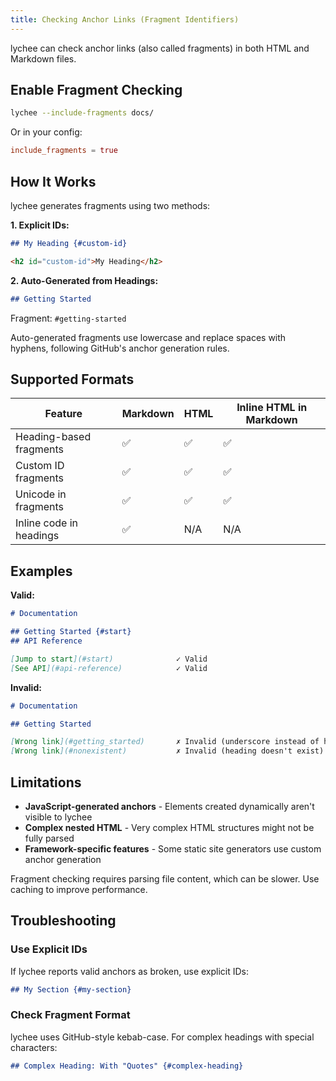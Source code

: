 ```yaml
---
title: Checking Anchor Links (Fragment Identifiers)
---
```



lychee can check anchor links (also called fragments) in both HTML and Markdown files.

## Enable Fragment Checking

```bash
lychee --include-fragments docs/
```

Or in your config:

```toml title="lychee.toml"
include_fragments = true
```

## How It Works

lychee generates fragments using two methods:

**1. Explicit IDs:**

```markdown
## My Heading {#custom-id}
```

```html
<h2 id="custom-id">My Heading</h2>
```

**2. Auto-Generated from Headings:**

```markdown
## Getting Started
```

Fragment: `#getting-started`

<Aside type="note">
  Auto-generated fragments use lowercase and replace spaces with hyphens, following GitHub's anchor generation rules.
</Aside>

## Supported Formats

| Feature                 | Markdown | HTML | Inline HTML in Markdown |
| ----------------------- | -------- | ---- | ----------------------- |
| Heading-based fragments | ✅       | ✅   | ✅                      |
| Custom ID fragments     | ✅       | ✅   | ✅                      |
| Unicode in fragments    | ✅       | ✅   | ✅                      |
| Inline code in headings | ✅       | N/A  | N/A                     |

## Examples

**Valid:**

```markdown
# Documentation

## Getting Started {#start}
## API Reference

[Jump to start](#start)              ✓ Valid
[See API](#api-reference)            ✓ Valid
```

**Invalid:**

```markdown
# Documentation

## Getting Started

[Wrong link](#getting_started)       ✗ Invalid (underscore instead of hyphen)
[Wrong link](#nonexistent)           ✗ Invalid (heading doesn't exist)
```

## Limitations

- **JavaScript-generated anchors** - Elements created dynamically aren't visible to lychee
- **Complex nested HTML** - Very complex HTML structures might not be fully parsed
- **Framework-specific features** - Some static site generators use custom anchor generation

<Aside type="caution">
  Fragment checking requires parsing file content, which can be slower. Use caching to improve performance.
</Aside>

## Troubleshooting

### Use Explicit IDs

If lychee reports valid anchors as broken, use explicit IDs:

```markdown
## My Section {#my-section}
```

### Check Fragment Format

lychee uses GitHub-style kebab-case. For complex headings with special characters:

```markdown
## Complex Heading: With "Quotes" {#complex-heading}
```
